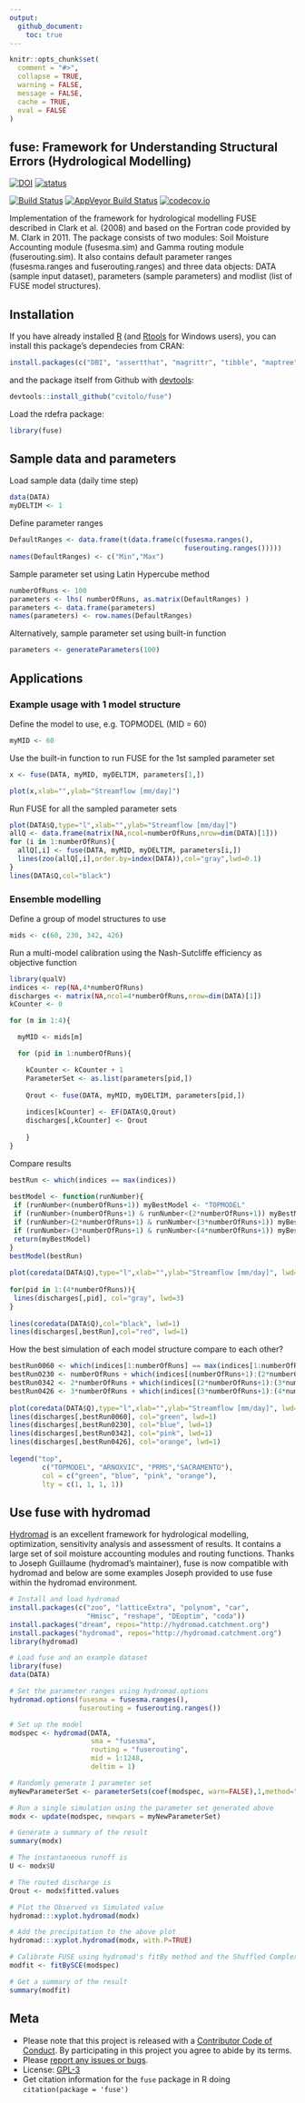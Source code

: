 ```yaml
---
output:
  github_document: 
    toc: true
---
```


```r
knitr::opts_chunk$set(
  comment = "#>",
  collapse = TRUE,
  warning = FALSE,
  message = FALSE,
  cache = TRUE,
  eval = FALSE
)
```

<!-- Edit the README.Rmd only!!! The README.md is generated automatically from README.Rmd. -->

fuse: Framework for Understanding Structural Errors (Hydrological Modelling)
---------------

[![DOI](https://zenodo.org/badge/doi/10.5281/zenodo.14005.svg)](http://dx.doi.org/10.5281/zenodo.14005)
[![status](http://joss.theoj.org/papers/392a55daada04a86f95eaa8da134a28d/status.svg)](http://joss.theoj.org/papers/392a55daada04a86f95eaa8da134a28d)

[![Build Status](https://travis-ci.org/cvitolo/fuse.svg)](https://travis-ci.org/cvitolo/fuse.svg?branch=master)
[![AppVeyor Build Status](https://ci.appveyor.com/api/projects/status/github/cvitolo/fuse?branch=master&svg=true)](https://ci.appveyor.com/project/cvitolo/fuse)
[![codecov.io](https://codecov.io/github/cvitolo/fuse/coverage.svg?branch=master)](https://codecov.io/github/cvitolo/fuse?branch=master)

Implementation of the framework for hydrological modelling FUSE described in Clark et al. (2008) and based on the Fortran code provided by M. Clark in 2011. The package consists of two modules: Soil Moisture Accounting module (fusesma.sim) and Gamma routing module (fuserouting.sim). It also contains default parameter ranges (fusesma.ranges and fuserouting.ranges) and three data objects: DATA (sample input dataset), parameters (sample parameters) and modlist (list of FUSE model structures).

## Installation
If you have already installed [R](https://cran.r-project.org/) (and [Rtools](https://cran.r-project.org/bin/windows/Rtools/) for Windows users), you can install this package's dependecies from CRAN:

```r
install.packages(c("DBI", "assertthat", "magrittr", "tibble", "maptree"))
```

and the package itself from Github with [devtools](https://github.com/hadley/devtools):

```r
devtools::install_github("cvitolo/fuse")
```

Load the rdefra package:

```r
library(fuse)
```

## Sample data and parameters
Load sample data (daily time step)
```r
data(DATA)
myDELTIM <- 1
```

Define parameter ranges
```r
DefaultRanges <- data.frame(t(data.frame(c(fusesma.ranges(),
                                           fuserouting.ranges()))))
names(DefaultRanges) <- c("Min","Max")
```

Sample parameter set using Latin Hypercube method
```r
numberOfRuns <- 100
parameters <- lhs( numberOfRuns, as.matrix(DefaultRanges) )
parameters <- data.frame(parameters)
names(parameters) <- row.names(DefaultRanges)
```

Alternatively, sample parameter set using built-in function
```r
parameters <- generateParameters(100)
```

## Applications

### Example usage with 1 model structure
Define the model to use, e.g. TOPMODEL (MID = 60)
```r
myMID <- 60
```

Use the built-in function to run FUSE for the 1st sampled parameter set
```r
x <- fuse(DATA, myMID, myDELTIM, parameters[1,])

plot(x,xlab="",ylab="Streamflow [mm/day]")
```

Run FUSE for all the sampled parameter sets 
```r
plot(DATA$Q,type="l",xlab="",ylab="Streamflow [mm/day]")
allQ <- data.frame(matrix(NA,ncol=numberOfRuns,nrow=dim(DATA)[1]))
for (i in 1:numberOfRuns){
  allQ[,i] <- fuse(DATA, myMID, myDELTIM, parameters[i,])
  lines(zoo(allQ[,i],order.by=index(DATA)),col="gray",lwd=0.1)
}
lines(DATA$Q,col="black")
```

### Ensemble modelling
Define a group of model structures to use
```r
mids <- c(60, 230, 342, 426)
```
 
Run a multi-model calibration using the Nash-Sutcliffe efficiency as objective function
```r
library(qualV)
indices <- rep(NA,4*numberOfRuns)
discharges <- matrix(NA,ncol=4*numberOfRuns,nrow=dim(DATA)[1])
kCounter <- 0

for (m in 1:4){

  myMID <- mids[m]

  for (pid in 1:numberOfRuns){

    kCounter <- kCounter + 1
    ParameterSet <- as.list(parameters[pid,])
    
    Qrout <- fuse(DATA, myMID, myDELTIM, parameters[pid,])
 
    indices[kCounter] <- EF(DATA$Q,Qrout)  
    discharges[,kCounter] <- Qrout
    
    }
}
```

Compare results
```r
bestRun <- which(indices == max(indices))
 
bestModel <- function(runNumber){
 if (runNumber<(numberOfRuns+1)) myBestModel <- "TOPMODEL"
 if (runNumber>(numberOfRuns+1) & runNumber<(2*numberOfRuns+1)) myBestModel <- "ARNOXVIC"
 if (runNumber>(2*numberOfRuns+1) & runNumber<(3*numberOfRuns+1)) myBestModel <- "PRMS"
 if (runNumber>(3*numberOfRuns+1) & runNumber<(4*numberOfRuns+1)) myBestModel <- "SACRAMENTO"
 return(myBestModel)
}
bestModel(bestRun)
 
plot(coredata(DATA$Q),type="l",xlab="",ylab="Streamflow [mm/day]", lwd=0.5)
 
for(pid in 1:(4*numberOfRuns)){
 lines(discharges[,pid], col="gray", lwd=3)
}
 
lines(coredata(DATA$Q),col="black", lwd=1)
lines(discharges[,bestRun],col="red", lwd=1)
```

How the best simulation of each model structure compare to each other?
```r
bestRun0060 <- which(indices[1:numberOfRuns] == max(indices[1:numberOfRuns]))
bestRun0230 <- numberOfRuns + which(indices[(numberOfRuns+1):(2*numberOfRuns)] == max(indices[(numberOfRuns+1):(2*numberOfRuns)]))
bestRun0342 <- 2*numberOfRuns + which(indices[(2*numberOfRuns+1):(3*numberOfRuns)] == max(indices[(2*numberOfRuns+1):(3*numberOfRuns)]))
bestRun0426 <- 3*numberOfRuns + which(indices[(3*numberOfRuns+1):(4*numberOfRuns)] == max(indices[(3*numberOfRuns+1):(4*numberOfRuns)]))
 
plot(coredata(DATA$Q),type="l",xlab="",ylab="Streamflow [mm/day]", lwd=1)
lines(discharges[,bestRun0060], col="green", lwd=1)
lines(discharges[,bestRun0230], col="blue", lwd=1)
lines(discharges[,bestRun0342], col="pink", lwd=1)
lines(discharges[,bestRun0426], col="orange", lwd=1)
 
legend("top", 
        c("TOPMODEL", "ARNOXVIC", "PRMS","SACRAMENTO"), 
        col = c("green", "blue", "pink", "orange"),
        lty = c(1, 1, 1, 1))
```

## Use fuse with hydromad

[Hydromad](http://hydromad.catchment.org/) is an excellent framework for hydrological modelling, optimization, sensitivity analysis and assessment of results. It contains a large set of soil moisture accounting modules and routing functions. Thanks to Joseph Guillaume (hydromad’s maintainer), fuse is now compatible with hydromad and below are some examples Joseph provided to use fuse within the hydromad environment.

```r
# Install and load hydromad
install.packages(c("zoo", "latticeExtra", "polynom", "car", 
                   "Hmisc", "reshape", "DEoptim", "coda"))
install.packages("dream", repos="http://hydromad.catchment.org")
install.packages("hydromad", repos="http://hydromad.catchment.org")
library(hydromad) 

# Load fuse and an example dataset
library(fuse)
data(DATA)

# Set the parameter ranges using hydromad.options
hydromad.options(fusesma = fusesma.ranges(),
                 fuserouting = fuserouting.ranges())

# Set up the model
modspec <- hydromad(DATA,
                    sma = "fusesma", 
                    routing = "fuserouting", 
                    mid = 1:1248, 
                    deltim = 1)

# Randomly generate 1 parameter set
myNewParameterSet <- parameterSets(coef(modspec, warn=FALSE),1,method="random")

# Run a single simulation using the parameter set generated above
modx <- update(modspec, newpars = myNewParameterSet)

# Generate a summary of the result
summary(modx)

# The instantaneous runoff is
U <- modx$U

# The routed discharge is
Qrout <- modx$fitted.values

# Plot the Observed vs Simulated value
hydromad:::xyplot.hydromad(modx)

# Add the precipitation to the above plot
hydromad:::xyplot.hydromad(modx, with.P=TRUE)

# Calibrate FUSE using hydromad's fitBy method and the Shuffled Complex Evolution algorithm
modfit <- fitBySCE(modspec)

# Get a summary of the result
summary(modfit)
```

## Meta

* Please note that this project is released with a [Contributor Code of Conduct](CONDUCT.md). By participating in this project you agree to abide by its terms.
* Please [report any issues or bugs](https://github.com/cvitolo/fuse/issues).
* License: [GPL-3](https://opensource.org/licenses/GPL-3.0)
* Get citation information for the `fuse` package in R doing `citation(package = 'fuse')`
